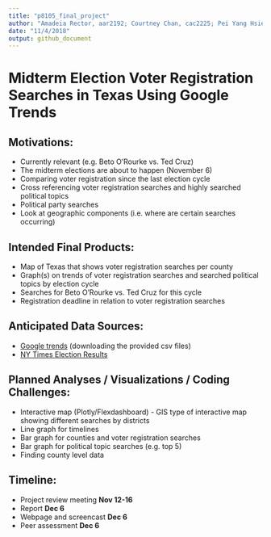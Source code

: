 ```yaml
---
title: "p8105_final_project"
author: "Amadeia Rector, aar2192; Courtney Chan, cac2225; Pei Yang Hsieh, ph2538; Qiu Xia Guan, qg2155; Francois Ban, kb2977"
date: "11/4/2018"
output: github_document
---
```

# Midterm Election Voter Registration Searches in Texas Using Google Trends

## Motivations:

- Currently relevant (e.g. Beto O'Rourke vs. Ted Cruz)
- The midterm elections are about to happen (November 6)
- Comparing voter registration since the last election cycle
- Cross referencing voter registration searches and highly searched political topics
- Political party searches
- Look at geographic components (i.e. where are certain searches occurring)

## Intended Final Products:

- Map of Texas that shows voter registration searches per county
- Graph(s) on trends of voter registration searches and searched political topics by election cycle
- Searches for Beto O'Rourke vs. Ted Cruz for this cycle
- Registration deadline in relation to voter registration searches

## Anticipated Data Sources:

- [Google trends](http://googletrends.github.io/data/)  (downloading the provided csv files) 
- [NY Times Election Results](https://www.nytimes.com/elections/results/texas-senate)

## Planned Analyses / Visualizations / Coding Challenges:

- Interactive map (Plotly/Flexdashboard)
      - GIS type of interactive map showing different searches by districts 
- Line graph for timelines
- Bar graph for counties and voter registration searches
- Bar graph for political topic searches (e.g. top 5)
- Finding county level data 

## Timeline:

- Project review meeting **Nov 12-16**
- Report **Dec 6**
- Webpage and screencast **Dec 6**
- Peer assessment **Dec 6**



